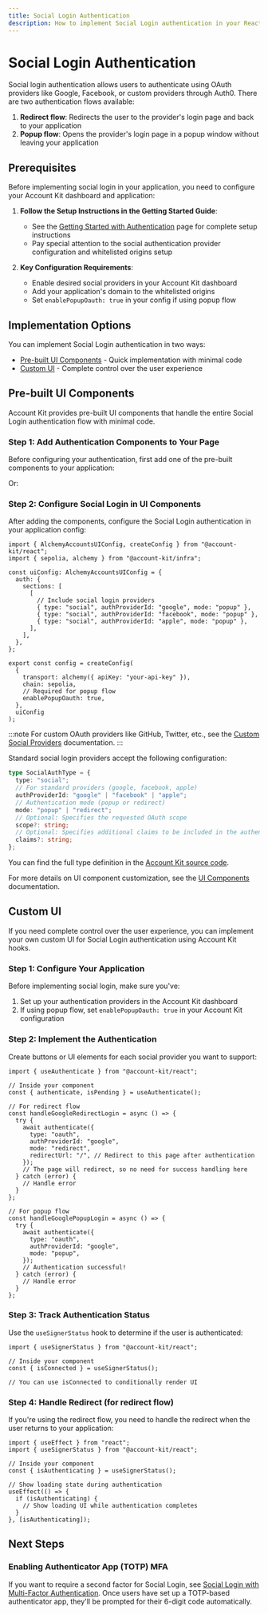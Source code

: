 ```yaml
---
title: Social Login Authentication
description: How to implement Social Login authentication in your React app
---
```



# Social Login Authentication

Social login authentication allows users to authenticate using OAuth providers like Google, Facebook, or custom providers through Auth0. There are two authentication flows available:

1. **Redirect flow**: Redirects the user to the provider's login page and back to your application
2. **Popup flow**: Opens the provider's login page in a popup window without leaving your application

## Prerequisites

Before implementing social login in your application, you need to configure your Account Kit dashboard and application:

1. **Follow the Setup Instructions in the Getting Started Guide**:

   - See the [Getting Started with Authentication](/react/getting-started#setup) page for complete setup instructions
   - Pay special attention to the social authentication provider configuration and whitelisted origins setup

2. **Key Configuration Requirements**:
   - Enable desired social providers in your Account Kit dashboard
   - Add your application's domain to the whitelisted origins
   - Set `enablePopupOauth: true` in your config if using popup flow

## Implementation Options

You can implement Social Login authentication in two ways:

- [Pre-built UI Components](#pre-built-ui-components) - Quick implementation with minimal code
- [Custom UI](#custom-ui) - Complete control over the user experience

## Pre-built UI Components

Account Kit provides pre-built UI components that handle the entire Social Login authentication flow with minimal code.

### Step 1: Add Authentication Components to Your Page

Before configuring your authentication, first add one of the pre-built components to your application:

<ModalAuthExample />

Or:

<EmbeddedAuthExample />

### Step 2: Configure Social Login in UI Components

After adding the components, configure the Social Login authentication in your application config:

```tsx twoslash
import { AlchemyAccountsUIConfig, createConfig } from "@account-kit/react";
import { sepolia, alchemy } from "@account-kit/infra";

const uiConfig: AlchemyAccountsUIConfig = {
  auth: {
    sections: [
      [
        // Include social login providers
        { type: "social", authProviderId: "google", mode: "popup" },
        { type: "social", authProviderId: "facebook", mode: "popup" },
        { type: "social", authProviderId: "apple", mode: "popup" },
      ],
    ],
  },
};

export const config = createConfig(
  {
    transport: alchemy({ apiKey: "your-api-key" }),
    chain: sepolia,
    // Required for popup flow
    enablePopupOauth: true,
  },
  uiConfig
);
```

:::note
For custom OAuth providers like GitHub, Twitter, etc., see the [Custom Social Providers](/react/login-methods/social-providers) documentation.
:::

Standard social login providers accept the following configuration:

```ts twoslash
type SocialAuthType = {
  type: "social";
  // For standard providers (google, facebook, apple)
  authProviderId: "google" | "facebook" | "apple";
  // Authentication mode (popup or redirect)
  mode: "popup" | "redirect";
  // Optional: Specifies the requested OAuth scope
  scope?: string;
  // Optional: Specifies additional claims to be included in the authentication token
  claims?: string;
};
```

You can find the full type definition in the [Account Kit source code](https://github.com/alchemyplatform/aa-sdk/blob/main/account-kit/react/src/components/auth/types.ts).

For more details on UI component customization, see the [UI Components](/react/ui-components) documentation.

## Custom UI

If you need complete control over the user experience, you can implement your own custom UI for Social Login authentication using Account Kit hooks.

### Step 1: Configure Your Application

Before implementing social login, make sure you've:

1. Set up your authentication providers in the Account Kit dashboard
2. If using popup flow, set `enablePopupOauth: true` in your Account Kit configuration

### Step 2: Implement the Authentication

Create buttons or UI elements for each social provider you want to support:

```tsx twoslash
import { useAuthenticate } from "@account-kit/react";

// Inside your component
const { authenticate, isPending } = useAuthenticate();

// For redirect flow
const handleGoogleRedirectLogin = async () => {
  try {
    await authenticate({
      type: "oauth",
      authProviderId: "google",
      mode: "redirect",
      redirectUrl: "/", // Redirect to this page after authentication
    });
    // The page will redirect, so no need for success handling here
  } catch (error) {
    // Handle error
  }
};

// For popup flow
const handleGooglePopupLogin = async () => {
  try {
    await authenticate({
      type: "oauth",
      authProviderId: "google",
      mode: "popup",
    });
    // Authentication successful!
  } catch (error) {
    // Handle error
  }
};
```

### Step 3: Track Authentication Status

Use the `useSignerStatus` hook to determine if the user is authenticated:

```tsx twoslash
import { useSignerStatus } from "@account-kit/react";

// Inside your component
const { isConnected } = useSignerStatus();

// You can use isConnected to conditionally render UI
```

### Step 4: Handle Redirect (for redirect flow)

If you're using the redirect flow, you need to handle the redirect when the user returns to your application:

```tsx twoslash
import { useEffect } from "react";
import { useSignerStatus } from "@account-kit/react";

// Inside your component
const { isAuthenticating } = useSignerStatus();

// Show loading state during authentication
useEffect(() => {
  if (isAuthenticating) {
    // Show loading UI while authentication completes
  }
}, [isAuthenticating]);
```

## Next Steps

### Enabling Authenticator App (TOTP) MFA

If you want to require a second factor for Social Login, see [Social Login with Multi-Factor Authentication](/react/mfa/social-login). Once users have set up a TOTP-based authenticator app, they'll be prompted for their 6-digit code automatically.